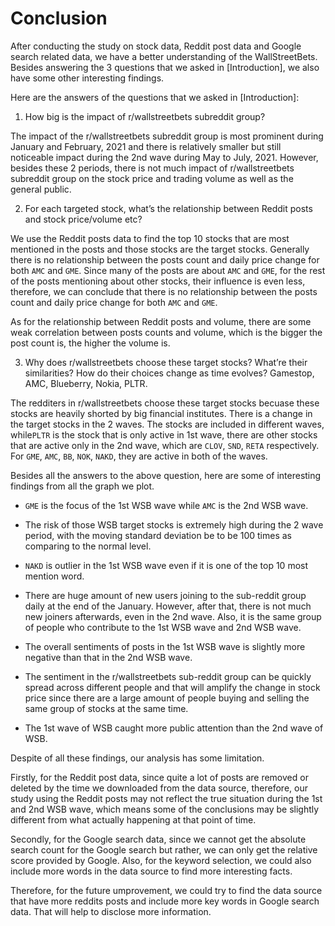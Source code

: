# Conclusion

After conducting the study on stock data, Reddit post data and Google search related data, we have a better understanding of the WallStreetBets. Besides answering the 3 questions that we asked in [Introduction], we also have some other interesting findings. 

Here are the answers of the questions that we asked in [Introduction]:

1. How big is the impact of r/wallstreetbets subreddit group?

The impact of the r/wallstreetbets subreddit group is most prominent during January and February, 2021 and there is relatively smaller but still noticeable impact during the 2nd wave during May to July, 2021. However, besides these 2 periods, there is not much impact of r/wallstreetbets subreddit group on the stock price and trading volume as well as the general public.

2. For each targeted stock, what’s the relationship between Reddit posts and stock price/volume etc?

We use the Reddit posts data to find the top 10 stocks that are most mentioned in the posts and those stocks are the target stocks. Generally there is no relationship between the posts count and daily price change for both `AMC` and `GME`. Since many of the posts are about `AMC` and `GME`, for the rest of the posts mentioning about other stocks, their influence is even less, therefore, we can conclude that there is no relationship between the posts count and daily price change for both `AMC` and `GME`.

As for the relationship between Reddit posts and volume, there are some weak correlation between posts counts and volume, which is the bigger the post count is, the higher the volume is. 

3. Why does r/wallstreetbets choose these target stocks? What’re their similarities? How do their choices change as time evolves? Gamestop, AMC, Blueberry, Nokia, PLTR.

The redditers in r/wallstreetbets choose these target stocks becuase these stocks are heavily shorted by big financial institutes. There is a change in the target stocks in the 2 waves. The stocks are included in different waves, while`PLTR` is the stock that is only active in 1st wave, there are other stocks that are active only in the 2nd wave, which are `CLOV`, `SND`, `RETA` respectively. For `GME`, `AMC`, `BB`, `NOK`, `NAKD`, they are active in both of the waves.

Besides all the answers to the above question, here are some of interesting findings from all the graph we plot.

- `GME` is the focus of the 1st WSB wave while `AMC` is the 2nd WSB wave.

- The risk of those WSB target stocks is extremely high during the 2 wave period, with the moving standard deviation be to be 100 times as comparing to the normal level.

- `NAKD` is outlier in the 1st WSB wave even if it is one of the top 10 most mention word.

- There are huge amount of new users joining to the sub-reddit group daily at the end of the January. However, after that, there is not much new joiners afterwards, even in the 2nd wave. Also, it is the same group of people who contribute to the 1st WSB wave and 2nd WSB wave.

- The overall sentiments of posts in the 1st WSB wave is slightly more negative than that in the 2nd WSB wave.

- The sentiment in the r/wallstreetbets sub-reddit group can be quickly spread across different people and that will amplify the change in stock price since there are a large amount of people buying and selling the same group of stocks at the same time.

- The 1st wave of WSB caught more public attention than the 2nd wave of WSB.

Despite of all these findings, our analysis has some limitation. 

Firstly, for the Reddit post data, since quite a lot of posts are removed or deleted by the time we downloaded from the data source, therefore, our study using the Reddit posts may not reflect the true situation during the 1st and 2nd WSB wave, which means some of the conclusions may be slightly different from what actually happening at that point of time.

Secondly, for the Google search data, since we cannot get the absolute search count for the Google search but rather, we can only get the relative score provided by Google. Also, for the keyword selection, we could also include more words in the data source to find more interesting facts.

Therefore, for the future umprovement, we could try to find the data source that have more reddits posts and include more key words in Google search data. That will help to disclose more information.